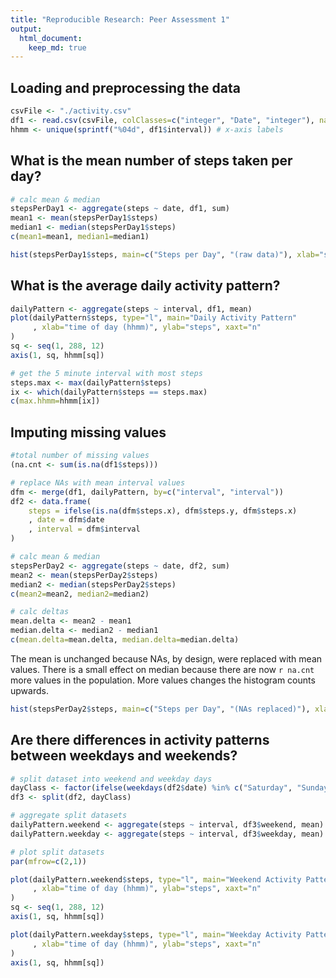 ```yaml
---
title: "Reproducible Research: Peer Assessment 1"
output: 
  html_document:
    keep_md: true
---
```


## Loading and preprocessing the data

```r
csvFile <- "./activity.csv"
df1 <- read.csv(csvFile, colClasses=c("integer", "Date", "integer"), na.strings=c("NA"))
hhmm <- unique(sprintf("%04d", df1$interval)) # x-axis labels
```

## What is the mean number of steps taken per day?

```r
# calc mean & median
stepsPerDay1 <- aggregate(steps ~ date, df1, sum)
mean1 <- mean(stepsPerDay1$steps)
median1 <- median(stepsPerDay1$steps)
c(mean1=mean1, median1=median1)

hist(stepsPerDay1$steps, main=c("Steps per Day", "(raw data)"), xlab="steps", ylab="count")
```

## What is the average daily activity pattern?

```r
dailyPattern <- aggregate(steps ~ interval, df1, mean)
plot(dailyPattern$steps, type="l", main="Daily Activity Pattern"
     , xlab="time of day (hhmm)", ylab="steps", xaxt="n"
)
sq <- seq(1, 288, 12)
axis(1, sq, hhmm[sq])

# get the 5 minute interval with most steps
steps.max <- max(dailyPattern$steps)
ix <- which(dailyPattern$steps == steps.max)
c(max.hhmm=hhmm[ix])
```

## Imputing missing values

```r
#total number of missing values
(na.cnt <- sum(is.na(df1$steps)))

# replace NAs with mean interval values
dfm <- merge(df1, dailyPattern, by=c("interval", "interval"))
df2 <- data.frame(
    steps = ifelse(is.na(dfm$steps.x), dfm$steps.y, dfm$steps.x)
    , date = dfm$date
    , interval = dfm$interval
)

# calc mean & median
stepsPerDay2 <- aggregate(steps ~ date, df2, sum)
mean2 <- mean(stepsPerDay2$steps)
median2 <- median(stepsPerDay2$steps)
c(mean2=mean2, median2=median2)

# calc deltas
mean.delta <- mean2 - mean1
median.delta <- median2 - median1
c(mean.delta=mean.delta, median.delta=median.delta)
```

The mean is unchanged because NAs, by design, were replaced with mean values. There is a small effect on median because there are now `r na.cnt` more values in the population.  More values changes the histogram counts upwards.

```r
hist(stepsPerDay2$steps, main=c("Steps per Day", "(NAs replaced)"), xlab="steps", ylab="count")
```

## Are there differences in activity patterns between weekdays and weekends?

```r
# split dataset into weekend and weekday days
dayClass <- factor(ifelse(weekdays(df2$date) %in% c("Saturday", "Sunday"), "weekend", "weekday"))
df3 <- split(df2, dayClass)

# aggregate split datasets
dailyPattern.weekend <- aggregate(steps ~ interval, df3$weekend, mean)
dailyPattern.weekday <- aggregate(steps ~ interval, df3$weekday, mean)

# plot split datasets
par(mfrow=c(2,1)) 

plot(dailyPattern.weekend$steps, type="l", main="Weekend Activity Pattern"
     , xlab="time of day (hhmm)", ylab="steps", xaxt="n"
)
sq <- seq(1, 288, 12)
axis(1, sq, hhmm[sq])

plot(dailyPattern.weekday$steps, type="l", main="Weekday Activity Pattern"
     , xlab="time of day (hhmm)", ylab="steps", xaxt="n"
)
axis(1, sq, hhmm[sq])
```



